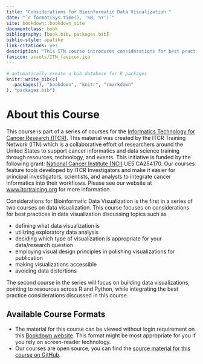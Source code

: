 ```yaml
---
title: "Considerations for Bioinformatic Data Visualization "
date: "`r format(Sys.time(), '%B, %Y')`"
site: bookdown::bookdown_site
documentclass: book
bibliography: [book.bib, packages.bib]
biblio-style: apalike
link-citations: yes
description: "This ITN course introduces considerations for best practices in data visualization focusing on and discussing topics such as defining what data visualization is, utilizing exploratory data analysis, employing visual design principles, and making visualizations accessible."
favicon: assets/ITN_favicon.ico
---
```



```r
# automatically create a bib database for R packages
knitr::write_bib(c(
  .packages(), "bookdown", "knitr", "rmarkdown"
), "packages.bib")
```

# About this Course {-}

This course is part of a series of courses for the [Informatics Technology for Cancer Research (ITCR)](https://www.cancer.gov/about-nci/organization/cssi/research/itcr). This material was created by the ITCR Training Network (ITN)  which is a collaborative effort of researchers around the United States to support cancer informatics and data science training through resources, technology, and events. This initiative is funded by the following grant:  [National Cancer Institute (NCI)](https://www.cancer.gov/)  UE5 CA254170. Our courses feature tools developed by ITCR Investigators and make it easier for principal investigators, scientists, and analysts to integrate cancer informatics into their workflows. Please see our website at [www.itcrtraining.org](www.itcrtraining.org) for more information.

Considerations for Bioinformatic Data Visualization is the first in a series of two courses on data visualization. This course focuses on considerations for best practices in data visualization discussing topics such as

 - defining what data visualization is
 - utilizing exploratory data analysis
 - deciding which type of visualization is appropriate for your data/research question
 - employing visual design principles in polishing visualizations for publication
 - making visualizations accessible
 - avoiding data distortions

The second course in the series will focus on building data visualizations, pointing to resources across R and Python, while integrating the best practice considerations discussed in this course.

## Available Course Formats

 - The material for this course can be viewed without login requirement on this [Bookdown website](https://hutchdatascience.org/DataViz_Considerations/). This format might be most appropriate for you if you rely on screen-reader technology.
 - Our courses are open source, you can find the [source material for this course on GitHub](https://github.com/fhdsl/DataViz_Considerations/).   
